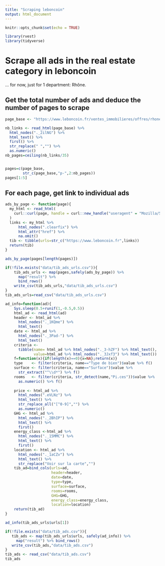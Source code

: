```yaml
---
title: "Scraping leboncoin"
output: html_document
---
```


```r
knitr::opts_chunk$set(echo = TRUE)
```

```r
library(rvest)
library(tidyverse)
```

# Scrape all ads in the real estate category in leboncoin

... for now, just for 1 department: Rhône.

## Get the total number of ads and deduce the number of pages to scrape

```r
page_base <- "https://www.leboncoin.fr/ventes_immobilieres/offres/rhone_alpes/rhone/"

nb_links <- read_html(page_base) %>% 
  html_nodes("._2ilNG") %>%
  html_text() %>% 
  first() %>% 
  str_replace(" ","") %>% 
  as.numeric()
nb_pages=ceiling(nb_links/35)


pages=c(page_base,
        str_c(page_base,"p-",2:nb_pages))
pages[1:5]
```

## For each page, get link to individual ads

```r
ads_by_page <- function(page){
  my_html <- read_html(
    curl::curl(page, handle = curl::new_handle("useragent" = "Mozilla/5.0"))
  )
  links <- my_html %>%
      html_nodes(".clearfix") %>% 
      html_attr("href") %>% 
      na.omit()  
  tib <- tibble(urls=str_c("https://www.leboncoin.fr",links)) 
  return(tib)
}  

ads_by_page(pages[length(pages)])
```

```r
if(!file.exists("data/tib_ads_urls.csv")){
    tib_ads_urls <- map(pages,safely(ads_by_page)) %>%
      map("result") %>% 
      bind_rows()
    write_csv(tib_ads_urls,"data/tib_ads_urls.csv")
}
tib_ads_urls=read_csv("data/tib_ads_urls.csv")
```

```r
ad_info=function(ad){
    Sys.sleep(0.5+runif(1,-0.5,0.5))
    html_ad <- read_html(ad)
    header <- html_ad %>% 
      html_nodes("._1KQme") %>% 
      html_text()
    date <- html_ad %>% 
      html_nodes("._3Pad-") %>% 
      html_text()
    criteria <- 
      tibble(name= html_ad %>% html_nodes("._3-hZF") %>% html_text(),
             value=html_ad %>% html_nodes("._3Jxf3") %>% html_text()) 
    f=function(x){if(length(x)==0){x=NA};return(x)}
    type    <- filter(criteria, name=="Type de bien")$value %>% f()
    surface <- filter(criteria, name=="Surface")$value %>%
      str_extract("^\\d*") %>% f()
    rooms   <- filter(criteria, str_detect(name,"Pi.ces"))$value %>% 
      as.numeric() %>% f()
   
    price <- html_ad %>% 
      html_nodes(".eVLNz") %>% 
      html_text() %>% 
      str_replace_all("[^0-9]","") %>% 
      as.numeric()
    GHG <- html_ad %>% 
      html_nodes("._2BhIP") %>% 
      html_text() %>% 
      first()
    energy_class <-html_ad %>% 
      html_nodes("._15MMC") %>% 
      html_text() %>% 
      first()
    location <- html_ad %>% 
      html_nodes("._1aCZv") %>% 
      html_text() %>% 
      str_replace("Voir sur la carte","")
    tib_ad=bind_cols(urls=ad,
                     header=header,
                     date=date,
                     type=type,
                     surface=surface,
                     rooms=rooms,
                     GHG=GHG,
                     energy_class=energy_class,
                     location=location)
    return(tib_ad)
}

ad_info(tib_ads_urls$urls[1])
```

```r
if(!file.exists("data/tib_ads.csv")){
   tib_ads <- map(tib_ads_urls$urls, safely(ad_info)) %>% 
     map("result") %>% bind_rows()
   write_csv(tib_ads,"data/tib_ads.csv")
}
tib_ads <- read_csv("data/tib_ads.csv")
tib_ads
```



